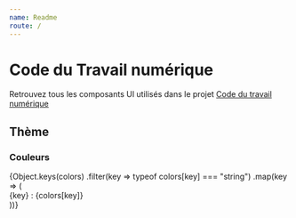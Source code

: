 ```yaml
---
name: Readme
route: /
---
```



# Code du Travail numérique

Retrouvez tous les composants UI utilisés dans le projet [Code du travail numérique](https://github.com/SocialGouv/code-du-travail-numerique)

## Thème

### Couleurs

<div>
  {Object.keys(colors)
    .filter(key => typeof colors[key] === "string")
    .map(key => (
      <div key={key} style={{ padding: 5, background: colors[key] }}>
        <div>
          {key} : {colors[key]}
        </div>
      </div>
    ))}
</div>
